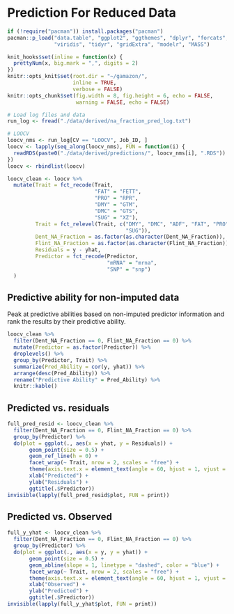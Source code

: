 # Prediction For Reduced Data
```r
if (!require("pacman")) install.packages("pacman")
pacman::p_load("data.table", "ggplot2", "ggthemes", "dplyr", "forcats", 
               "viridis", "tidyr", "gridExtra", "modelr", "MASS")

knit_hooks$set(inline = function(x) {
  prettyNum(x, big.mark = ",", digits = 2)
})
knitr::opts_knit$set(root.dir = "~/gamazon/",
                     inline = TRUE,
                     verbose = FALSE)
knitr::opts_chunk$set(fig.width = 8, fig.height = 6, echo = FALSE, 
                      warning = FALSE, echo = FALSE)
```

```r
# Load log files and data
run_log <- fread("./data/derived/na_fraction_pred_log.txt")

# LOOCV 
loocv_nms <- run_log[CV == "LOOCV", Job_ID, ]
loocv <- lapply(seq_along(loocv_nms), FUN = function(i) {
  readRDS(paste0("./data/derived/predictions/", loocv_nms[i], ".RDS"))
})
loocv <- rbindlist(loocv)
```


```r
loocv_clean <- loocv %>%
  mutate(Trait = fct_recode(Trait, 
                            "FAT" = "FETT",
                            "PRO" = "RPR",
                            "DMY" = "GTM",
                            "DMC" = "GTS",
                            "SUG" = "XZ"),
         Trait = fct_relevel(Trait, c("DMY", "DMC", "ADF", "FAT", "PRO", "STA",
                                      "SUG")),
         Dent_NA_Fraction = as.factor(as.character(Dent_NA_Fraction)),
         Flint_NA_Fraction = as.factor(as.character(Flint_NA_Fraction)),
         Residuals = y - yhat,
         Predictor = fct_recode(Predictor,
                                "mRNA" = "mrna",
                                "SNP" = "snp")
  )
```

## Predictive ability for non-imputed data
Peak at predictive abilities based on non-imputed predictor information and rank
the results by their predictive ability.
```r
loocv_clean %>%
  filter(Dent_NA_Fraction == 0, Flint_NA_Fraction == 0) %>%
  mutate(Predictor = as.factor(Predictor)) %>%
  droplevels() %>%
  group_by(Predictor, Trait) %>%
  summarize(Pred_Ability = cor(y, yhat)) %>%
  arrange(desc(Pred_Ability)) %>%
  rename("Predictive Ability" = Pred_Ability) %>%
  knitr::kable()
```


## Predicted vs. residuals
```r
full_pred_resid <- loocv_clean %>%
  filter(Dent_NA_Fraction == 0, Flint_NA_Fraction == 0) %>%
  group_by(Predictor) %>%
  do(plot = ggplot(., aes(x = yhat, y = Residuals)) +
       geom_point(size = 0.5) +
       geom_ref_line(h = 0) +
       facet_wrap(~ Trait, nrow = 2, scales = "free") +
       theme(axis.text.x = element_text(angle = 60, hjust = 1, vjust = 1)) +
       xlab("Predicted") +
       ylab("Residuals") +
       ggtitle(.$Predictor))
invisible(lapply(full_pred_resid$plot, FUN = print))
```

## Predicted vs. Observed
```r
full_y_yhat <- loocv_clean %>%
  filter(Dent_NA_Fraction == 0, Flint_NA_Fraction == 0) %>%
  group_by(Predictor) %>%
  do(plot = ggplot(., aes(x = y, y = yhat)) +
       geom_point(size = 0.5) +
       geom_abline(slope = 1, linetype = "dashed", color = "blue") +
       facet_wrap(~ Trait, nrow = 2, scales = "free") +
       theme(axis.text.x = element_text(angle = 60, hjust = 1, vjust = 1)) +
       xlab("Observed") +
       ylab("Predicted") +
       ggtitle(.$Predictor))
invisible(lapply(full_y_yhat$plot, FUN = print))
```
